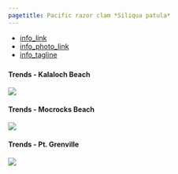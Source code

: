 ```yaml
---
pagetitle: Pacific razor clam *Siliqua patula*
---
```


- [info_link](https://olympiccoast.noaa.gov/living/marinelife/inverts/inverts.html)
- [info_photo_link](https://wdfw.wa.gov/species-habitats/species/siliqua-patula)
- [info_tagline](The Pacific razor clam is an exceptionally meaty shellfish, with a narrow, oblong shell, and is one of the most sought after shellfish in the state of Washington. Razor clams are found primarily on the intertidal coastal beaches (those that are exposed at low tide). They are also a food for wildlife including shorebirds and sea otters.)



### {.tabset}

#### Trends - Kalaloch Beach

![](figures/S.LR.13.3 - Razor Clam density Kalaloch 1997-2019.jpg)

#### Trends - Mocrocks Beach

![](figures/Appendix S.LR.13.1 - Razor clam density Mocrocks 1997-2019.jpg)

#### Trends - Pt. Grenville

![](figures/S.LR.13.2 - Razor Clam density Pt Grenville 2001-2018.jpg)
